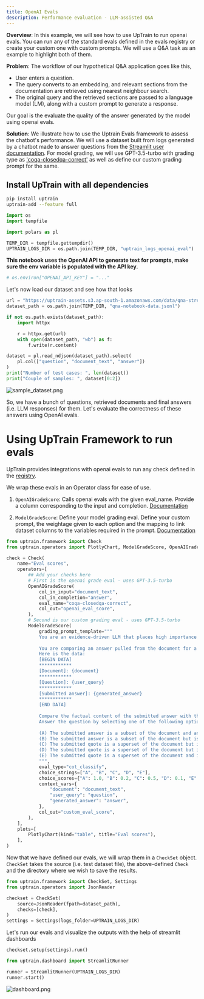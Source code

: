 ```yaml
---
title: OpenAI Evals
description: Performance evaluation - LLM-assisted Q&A
---
```


**Overview**: In this example, we will see how to use UpTrain to run openai evals. You can run any of the standard evals defined in the evals registry or create your custom one with custom prompts. We will use a Q&A task as an example to highlight both of them.


**Problem**: The workflow of our hypothetical Q&A application goes like this,
- User enters a question. 
- The query converts to an embedding, and relevant sections from the documentation are retrieved using nearest neighbour search. 
- The original query and the retrieved sections are passed to a language model (LM), along with a custom prompt to generate a response.  

Our goal is the evaluate the quality of the answer generated by the model using openai evals.


**Solution**: We illustrate how to use the Uptrain Evals framework to assess the chatbot's performance. We will use a dataset built from logs generated by a chatbot made to answer questions from the [Streamlit user documentation](https://docs.streamlit.io/). For model grading, we will use GPT-3.5-turbo with grading type as ['coqa-closedqa-correct'](https://github.com/openai/evals/blob/main/evals/registry/modelgraded/closedqa.yaml) as well as define our custom grading prompt for the same.

## Install UpTrain with all dependencies

```bash
pip install uptrain
uptrain-add --feature full
```

```python
import os
import tempfile

import polars as pl

TEMP_DIR = tempfile.gettempdir()
UPTRAIN_LOGS_DIR = os.path.join(TEMP_DIR, "uptrain_logs_openai_eval")
```

**This notebook uses the OpenAI API to generate text for prompts, make sure the env variable is populated with the API key.**

```python
# os.environ["OPENAI_API_KEY"] = "..."
```

Let's now load our dataset and see how that looks

```python
url = "https://uptrain-assets.s3.ap-south-1.amazonaws.com/data/qna-streamlit-docs.jsonl"
dataset_path = os.path.join(TEMP_DIR, "qna-notebook-data.jsonl")

if not os.path.exists(dataset_path):
    import httpx

    r = httpx.get(url)
    with open(dataset_path, "wb") as f:
        f.write(r.content)

dataset = pl.read_ndjson(dataset_path).select(
    pl.col(["question", "document_text", "answer"])
)
print("Number of test cases: ", len(dataset))
print("Couple of samples: ", dataset[0:2])
```

![sample_dataset.png](https://github.com/uptrain-ai/uptrain/assets/43818888/6081b07a-4dbb-449f-b9ed-97260a9c86d2)

So, we have a bunch of questions, retrieved documents and final answers (i.e. LLM responses) for them. Let's evaluate the correctness of these answers using OpenAI evals.


# Using UpTrain Framework to run evals


UpTrain provides integrations with openai evals to run any check defined in the [registry](https://github.com/openai/evals/tree/main/evals/registry/evals).

We wrap these evals in an Operator class for ease of use.

1. `OpenAIGradeScore`: Calls openai evals with the given eval_name. Provide a column corresponding to the input and completion. [Documentation](https://uptrain-ai.github.io/uptrain/operators/language/OpenAIGradeScore/)

2. `ModelGradeScore`: Define your model grading eval. Define your custom prompt, the weightage given to each option and the mapping to link dataset columns to the variables required in the prompt. [Documentation](https://uptrain-ai.github.io/uptrain/operators/language/ModelGradeScore/) 

```python
from uptrain.framework import Check
from uptrain.operators import PlotlyChart, ModelGradeScore, OpenAIGradeScore

check = Check(
    name="Eval scores",
    operators=[
        ## Add your checks here
        # First is the openai grade eval - uses GPT-3.5-turbo
        OpenAIGradeScore(
            col_in_input="document_text",
            col_in_completion="answer",
            eval_name="coqa-closedqa-correct",
            col_out="openai_eval_score",
        ),
        # Second is our custom grading eval - uses GPT-3.5-turbo
        ModelGradeScore(
            grading_prompt_template="""
            You are an evidence-driven LLM that places high importance on supporting facts and references. You diligently verify claims and check for evidence within the document to ensure answers rely on reliable information and align with the documented evidence.",
            
            You are comparing an answer pulled from the document for a given question
            Here is the data:
            [BEGIN DATA]
            ************
            [Document]: {document}
            ************
            [Question]: {user_query}
            ************
            [Submitted answer]: {generated_answer}
            ************
            [END DATA]
            
            Compare the factual content of the submitted answer with the document as well as evaluate how well it answers the given question. Ignore any differences in style, grammar, or punctuation.
            Answer the question by selecting one of the following options:
            
            (A) The submitted answer is a subset of the document and answers the question correctly.
            (B) The submitted answer is a subset of the document but is not an appropriate answer for the question.
            (C) The submitted quote is a superset of the document but is consistent with the document as well as answers the question correctly.
            (D) The submitted quote is a superset of the document but is consistent with the document although it does not answer the question correctly.
            (E) The submitted quote is a superset of the document and is not consistent with the document.
            """,
            eval_type="cot_classify",
            choice_strings=["A", "B", "C", "D", "E"],
            choice_scores={"A": 1.0, "B": 0.2, "C": 0.5, "D": 0.1, "E": 0.0},
            context_vars={
                "document": "document_text",
                "user_query": "question",
                "generated_answer": "answer",
            },
            col_out="custom_eval_score",
        ),
    ],
    plots=[
        PlotlyChart(kind="table", title="Eval scores"),
    ],
)
```

Now that we have defined our evals, we will wrap them in a `CheckSet` object. `CheckSet` takes the source (i.e. test dataset file), the above-defined `Check` and the directory where we wish to save the results.

```python
from uptrain.framework import CheckSet, Settings
from uptrain.operators import JsonReader

checkset = CheckSet(
    source=JsonReader(fpath=dataset_path),
    checks=[check],
)
settings = Settings(logs_folder=UPTRAIN_LOGS_DIR)
```

Let's run our evals and visualize the outputs with the help of streamlit dashboards

```python
checkset.setup(settings).run()
```

```python
from uptrain.dashboard import StreamlitRunner

runner = StreamlitRunner(UPTRAIN_LOGS_DIR)
runner.start()
```

![dashboard.png](https://github.com/uptrain-ai/uptrain/assets/43818888/806c64a8-e52f-4fc3-851e-35047032b778)
